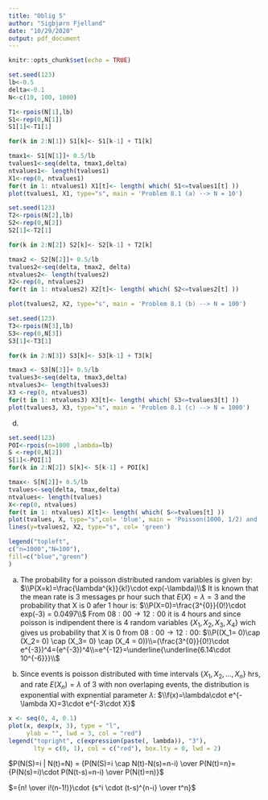 ```yaml
---
title: "Oblig 5"
author: "Sigbjørn Fjelland"
date: "10/29/2020"
output: pdf_document
---
```


```r
knitr::opts_chunk$set(echo = TRUE)
```

\underline{Problem 8.1}
```r
set.seed(123)
lb<-0.5
delta<-0.1
N<-c(10, 100, 1000)

T1<-rpois(N[1],lb)
S1<-rep(0,N[1])
S1[1]<-T1[1]

for(k in 2:N[1]) S1[k]<- S1[k-1] + T1[k]

tmax1<- S1[N[1]]+ 0.5/lb
tvalues1<-seq(delta, tmax1,delta)
ntvalues1<- length(tvalues1)
X1<-rep(0, ntvalues1)
for(t in 1: ntvalues1) X1[t]<- length( which( S1<=tvalues1[t] ))
plot(tvalues1, X1, type="s", main = 'Problem 8.1 (a) --> N = 10')
```
\newpage
```r
set.seed(123)
T2<-rpois(N[2],lb)
S2<-rep(0,N[2])
S2[1]<-T2[1]

for(k in 2:N[2]) S2[k]<- S2[k-1] + T2[k]

tmax2 <- S2[N[2]]+ 0.5/lb
tvalues2<-seq(delta, tmax2, delta)
ntvalues2<- length(tvalues2)
X2<-rep(0, ntvalues2)
for(t in 1: ntvalues2) X2[t]<- length( which( S2<=tvalues2[t] ))

plot(tvalues2, X2, type="s", main = 'Problem 8.1 (b) --> N = 100')
```
\newpage
```r
set.seed(123)
T3<-rpois(N[3],lb)
S3<-rep(0,N[3])
S3[1]<-T3[1]

for(k in 2:N[3]) S3[k]<- S3[k-1] + T3[k]

tmax3 <- S3[N[3]]+ 0.5/lb
tvalues3<-seq(delta, tmax3,delta)
ntvalues3<- length(tvalues3)
X3 <-rep(0, ntvalues3)
for(t in 1: ntvalues3) X3[t]<- length( which( S3<=tvalues3[t] ))
plot(tvalues3, X3, type="s", main = 'Problem 8.1 (c) --> N = 1000')
```

\newpage
d) 

```r
set.seed(123)
POI<-rpois(n=1000 ,lambda=lb)
S <-rep(0,N[2])
S[1]<-POI[1]
for(k in 2:N[2]) S[k]<- S[k-1] + POI[k]

tmax<- S[N[2]]+ 0.5/lb
tvalues<-seq(delta, tmax,delta)
ntvalues<- length(tvalues)
X<-rep(0, ntvalues)
for(t in 1: ntvalues) X[t]<- length( which( S<=tvalues[t] ))
plot(tvalues, X, type="s",col= 'blue', main = 'Poisson(1000, 1/2) and  -->  N = 100')
lines(y=tvalues2, X2, type="s", col= 'green')

legend("topleft",
c("n=1000","N=100"),
fill=c("blue","green")
)
```
\newpage

\underline{Problem 8.2}

a)
The probability for a poisson distributed random variables is given by:
\newline
$\\P(X=k)=\frac{\lambda^{k}}{k!}\cdot exp(-\lambda)\\$
\newline
It is known that the mean rate is 3 messages pr hour such that
\newline
$E(X)=\lambda=3$ and the probability that X is 0 afer 1 hour is:
\newline
$\\P(X=0)=\frac{3^{0}}{0!}\cdot exp(-3) = 0.0497\\$
\newline
From $08:00 \rightarrow{12:00}$ it is 4 hours and since poisson is indipendent there is
4 random variables $\{X_1, X_2, X_3, X_4 \}$ wich gives us probability that X is 0 from
$08:00 \rightarrow{12:00}$:
\newline
$\\P((X_1= 0)\cap (X_2= 0) \cap (X_3= 0) \cap (X_4 = 0))\\=(\frac{3^{0}}{0!}\cdot e^{-3})^4=(e^{-3})^4\\=e^{-12}=\underline{\underline{6.14\cdot 10^{-6}}}\\$
\newline

b)
Since events is poisson distributed with time intervals $\{X_1, X_2,..., X_n \}$ hrs, and rate $E(X_n)=\lambda$ of 3 with non overlaping events, the distribution is exponential with expnential parameter $\lambda$:
\newline
$\\f(x)=\lambda\cdot e^{-\lambda X}=3\cdot e^{-3\cdot X}$
\newpage
```r
x <- seq(0, 4, 0.1)
plot(x, dexp(x, 3), type = "l",
     ylab = "", lwd = 3, col = "red")
legend("topright", c(expression(paste(, lambda)), "3"),
       lty = c(0, 1), col = c("red"), box.lty = 0, lwd = 2)
```

\newpage
\underline{Problem 8.3}


$P(N(S)=i | N(t)=N) = {P(N(S)=i \cap N(t)-N(s)=n-i) \over P(N(t)=n}={P(N(s)=i)\cdot P(N(t-s)=n-i) \over P(N(t)=n)}$

$={n! \over i!(n-1!)}\cdot {s^i \cdot (t-s)^{n-i} \over t^n}$
